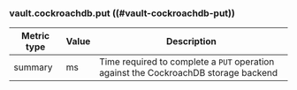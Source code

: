 ### vault.cockroachdb.put ((#vault-cockroachdb-put))

Metric type | Value | Description
----------- | ----- | -----------
summary     | ms    | Time required to complete a `PUT` operation against the CockroachDB storage backend